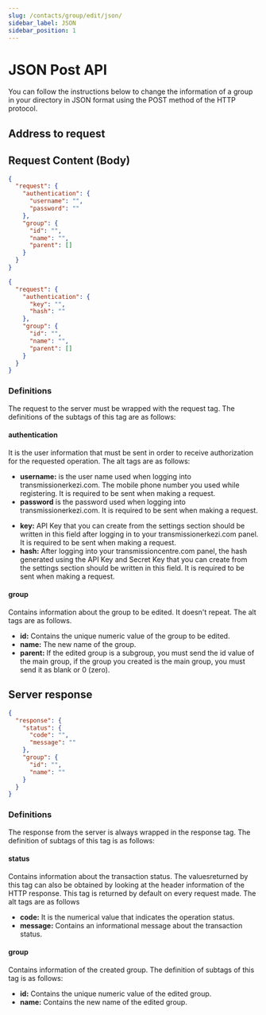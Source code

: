 ```yaml
---
slug: /contacts/group/edit/json/
sidebar_label: JSON
sidebar_position: 1
---
```



# JSON Post API
<AccessWarning />
You can follow the instructions below to change the information of a group in your directory in JSON format using the POST method of the HTTP protocol.

## Address to request

<RequestURL type="POST" url="https://api.iletimerkezi.com/v1/edit-group/json" />

## Request Content (Body)
```json title="Content of the request if you are using username and password"
{
  "request": {
    "authentication": {
      "username": "",
      "password": ""
    },
    "group": {
      "id": "",
      "name": "",
      "parent": []
    }
  }
}
```

```json title="Content of the request if you are processing using API Key"
{
  "request": {
    "authentication": {
      "key": "",
      "hash": ""
    },
    "group": {
      "id": "",
      "name": "",
      "parent": []
    }
  }
}
```

### Definitions

The request to the server must be wrapped with the <Badge>request</Badge> tag. The definitions of the subtags of this tag are as follows:

#### authentication
It is the user information that must be sent in order to receive authorization for the requested operation. The alt tags are as follows:

<Tabs>
  <TabItem value="username" label="Username">
    <ul>
      <li>
        <strong>username:</strong> is the user name used when logging into transmissionerkezi.com. The mobile phone number you used while registering. It is required to be sent when making a request.
      </li>
      <li>
        <strong>password</strong> is the password used when logging into transmissionerkezi.com. It is required to be sent when making a request.
      </li>
    </ul>
  </TabItem>
  <TabItem value="api-key" label="API Key">
    <ul>
      <li>
        <strong>key:</strong> API Key that you can create from the settings section should be written in this field after logging in to your transmissionerkezi.com panel. It is required to be sent when making a request.
      </li>
      <li>
        <strong>hash:</strong> After logging into your transmissioncentre.com panel, the hash generated using the API Key and Secret Key that you can create from the settings section should be written in this field. It is required to be sent when making a request.
      </li>
    </ul>
  </TabItem>
</Tabs>

#### group
Contains information about the group to be edited. It doesn't repeat. The alt tags are as follows.

+ **id:** Contains the unique numeric value of the group to be edited.
+ **name:** The new name of the group.
+ **parent:** If the edited group is a subgroup, you must send the id value of the main group, if the group you created is the main group, you must send it as blank or 0 (zero).

## Server response

```json
{
  "response": {
    "status": {
      "code": "",
      "message": ""
    },
    "group": {
      "id": "",
      "name": ""
    }
  }
}
```

### Definitions

The response from the server is always wrapped in the <Badge>response</Badge> tag. The definition of subtags of this tag is as follows:

#### status
Contains information about the transaction status. The values ​​returned by this tag can also be obtained by looking at the header information of the HTTP response. This tag is returned by default on every request made. The alt tags are as follows

+ **code:** It is the numerical value that indicates the operation status.
+ **message:** Contains an informational message about the transaction status.

#### group
Contains information of the created group. The definition of subtags of this tag is as follows:

+ **id:** Contains the unique numeric value of the edited group.
+ **name:** Contains the new name of the edited group.